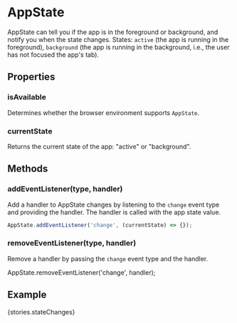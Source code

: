 
<Meta title="APIs|AppState" />

# AppState

AppState can tell you if the app is in the foreground or background, and notify
you when the state changes. States: `active` (the app is running in the
foreground), `background` (the app is running in the background, i.e., the user
has not focused the app's tab).

## Properties

### isAvailable

Determines whether the browser environment supports `AppState`.

### currentState

Returns the current state of the app: "active" or "background".

## Methods

### addEventListener(type, handler)

Add a handler to AppState changes by listening to the `change` event type and
providing the handler. The handler is called with the app state value.

```js
AppState.addEventListener('change', (currentState) => {});
```

### removeEventListener(type, handler)

Remove a handler by passing the `change` event type and the handler.

AppState.removeEventListener('change', handler);

## Example

<Preview withSource='none'>
  <Story name="stateChanges">{stories.stateChanges}</Story>
</Preview>
